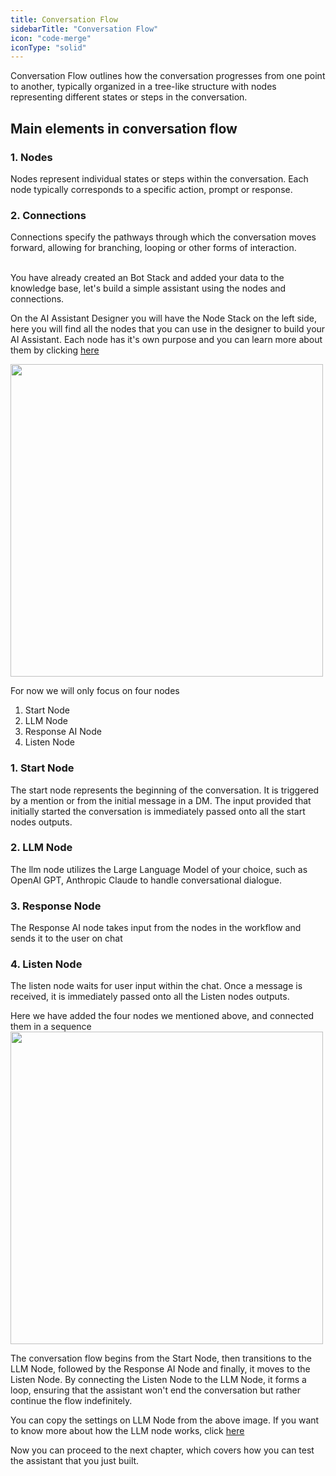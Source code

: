 ```yaml
---
title: Conversation Flow
sidebarTitle: "Conversation Flow"
icon: "code-merge"
iconType: "solid"
---
```


Conversation Flow outlines how the conversation progresses from one point to another, typically organized in a tree-like structure with nodes representing different states or steps in the conversation.



## Main elements in conversation flow

<Steps>

  <Step title="Nodes">
  </Step>
  
  <Step title="Connections">
  </Step>

</Steps>

### 1. Nodes

Nodes represent individual states or steps within the conversation. Each node typically corresponds to a specific action, prompt or response.


### 2. Connections

Connections specify the pathways through which the conversation moves forward, allowing for branching, looping or other forms of interaction.

<br />
You have already created an Bot Stack and added your data to the knowledge base, let's build a simple assistant using the nodes and connections.


On the AI Assistant Designer you will have the Node Stack on the left side, here you will find all the nodes that you can use in the designer to build your AI Assistant. Each node has it's own purpose and you can learn more about them by clicking [here](/designer/nodes)

<img 
height="500"  
src="/images/node-stack.png"
/>

For now we will only focus on four nodes
1. Start Node
2. LLM Node
3. Response AI Node
4. Listen Node

### 1. Start Node
The start node represents the beginning of the conversation. It is triggered by a mention or from the initial message in a DM. The input provided that initially started the conversation is immediately passed onto all the start nodes outputs.

### 2. LLM Node

The llm node utilizes the Large Language Model of your choice, such as OpenAI GPT, Anthropic Claude to handle conversational dialogue.

### 3. Response Node

The Response AI node takes input from the nodes in the workflow and sends it to the user on chat

### 4. Listen Node

The listen node waits for user input within the chat. Once a message is received, it is immediately passed onto all the Listen nodes outputs.


Here we have added the four nodes we mentioned above, and connected them in a sequence
<img 
height="500"  
src="/images/build-first-assistant.png"
/>

The conversation flow begins from the Start Node, then transitions to the LLM Node, followed by the Response AI Node and finally, it moves to the Listen Node. By connecting the Listen Node to the LLM Node, it forms a loop, ensuring that the assistant won't end the conversation but rather continue the flow indefinitely.

You can copy the settings on LLM Node from the above image. If you want to know more about how the LLM node works, click [here](/designer/nodes/llm)

Now you can proceed to the next chapter, which covers how you can test the assistant that you just built.

